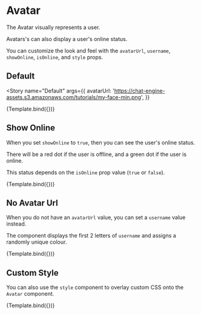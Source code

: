 

<Meta title="Components/Avatar" component={Avatar} />


# Avatar

The Avatar visually represents a user.

Avatars's can also display a user's online status.

You can customize the look and feel with the `avatarUrl`, `username`, `showOnline`, `isOnline`, and `style` props.

## Default

<Story
  name="Default"
  args={{
    avatarUrl:
      'https://chat-engine-assets.s3.amazonaws.com/tutorials/my-face-min.png',
  }}
>
  {Template.bind({})}
</Story>

<ArgsTable story="Default" />

## Show Online

When you set `showOnline` to `true`, then you can see the user's online status.

There will be a red dot if the user is offline, and a green dot if the user is online.

This status depends on the `isOnline` prop value (`true` or `false`).

<Canvas>
  <Story
    name="Is Online"
    args={{
      avatarUrl:
        'https://chat-engine-assets.s3.amazonaws.com/tutorials/my-face-min.png',
      showOnline: true,
      isOnline: true,
    }}
  >
    {Template.bind({})}
  </Story>
</Canvas>

## No Avatar Url

When you do not have an `avatarUrl` value, you can set a `username` value instead.

The component displays the first 2 letters of `username` and assigns a randomly unique colour.

<Canvas>
  <Story
    name="No Avatar Url"
    args={{
      username: 'Dylan',
      showOnline: true,
      isOnline: false,
    }}
  >
    {Template.bind({})}
  </Story>
</Canvas>

## Custom Style

You can also use the `style` component to overlay custom CSS onto the `Avatar` component.

<Canvas>
  <Story
    name="Custom Style"
    args={{
      username: 'Dylan',
      style: {
        backgroundImage: 'linear-gradient(#f67a36,#ed008c)',
        borderRadius: '4px',
      },
    }}
  >
    {Template.bind({})}
  </Story>
</Canvas>
